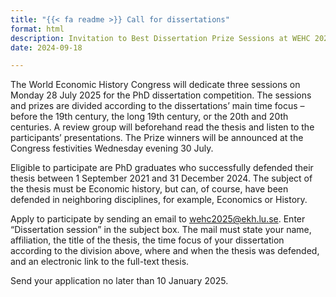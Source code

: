 ```yaml
---
title: "{{< fa readme >}} Call for dissertations"
format: html
description: Invitation to Best Dissertation Prize Sessions at WEHC 2025.
date: 2024-09-18

---
```

 
The World Economic History Congress will dedicate three sessions on Monday 28 July 2025 for the PhD dissertation competition. The sessions and prizes are divided according to the dissertations’ main time focus – before the 19th century, the long 19th century, or the 20th and 20th centuries. A review group will beforehand read the thesis and listen to the participants’ presentations. The Prize winners will be announced at the Congress festivities Wednesday evening 30 July.
 
Eligible to participate are PhD graduates who successfully defended their thesis between 1 September 2021 and 31 December 2024. The subject of the thesis must be Economic history, but can, of course, have been defended in neighboring disciplines, for example, Economics or History. 

Apply to participate by sending an email to [wehc2025@ekh.lu.se](mailto:wehc2025@ekh.lu.se). Enter "Dissertation session" in the subject box. The mail must state your name, affiliation, the title of the thesis, the time focus of your dissertation according to the division above, where and when the thesis was defended, and an electronic link to the full-text thesis.
 
Send your application no later than 10 January 2025.
